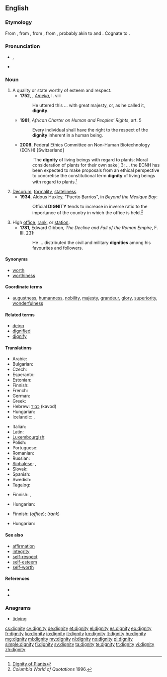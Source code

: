 ==English==

{{wikipedia}}

===Etymology===
From {{etyl|enm}} {{term|dignitee}}, from {{etyl|fro}} {{term|dignite}}, from {{etyl|la}} {{term|dignitas|lang=la||worthiness, merit, dignity, grandeur, authority, rank, office}}, from {{term|dignus||lang=la|worthy, appropriate}}, probably akin to {{term|decus||honor, esteem|lang=la}} and {{term|decet||it is fitting|lang=la}}. Cognate to {{term|deign|lang=en}}.

===Pronunciation===
* {{IPA|/ˈdɪɡnəti/}}, {{X-SAMPA|/"dIgn@ti/}}
* {{audio|en-us-dignity.ogg|Audio (US)}}

===Noun===
{{en-noun|dignities}}

# A quality or state worthy of esteem and respect.<!--?-->
#* '''1752''', {{w|Henry Fielding}}, ''[[w:Amelia (novel)|Amelia]]'', I. viii
#*: He uttered this ... with great majesty, or, as he called it, '''dignity'''.
#* '''1981''', ''African Charter on Human and Peoples’ Rights'', art. 5
#*: Every individual shall have the right to the respect of the '''dignity''' inherent in a human being.
#* '''2008''', Federal Ethics Committee on Non-Human Biotechnology (ECNH) <nowiki>[Switzerland]</nowiki>
#*: 'The '''dignity''' of living beings with regard to plants: Moral consideration of plants for their own sake', 3: ... the ECNH has been expected to make proposals from an ethical perspective to concretise the constitutional term '''dignity''' of living beings with regard to plants.<ref>[http://www.ekah.admin.ch/fileadmin/ekah-dateien/dokumentation/publikationen/e-Broschure-Wurde-Pflanze-2008.pdf Dignity of Plants]</ref>
# [[decorum|Decorum]], [[formality]], [[stateliness]].<!--?-->
#* '''1934''', Aldous Huxley, "Puerto Barrios", in ''Beyond the Mexique Bay'':
#*: Official '''DIGNITY''' tends to increase in inverse ratio to the importance of the country in which the office is held.<ref>''Columbia World of Quotations'' 1996.</ref>
# High [[office]], [[rank]], or [[station]].<!--This is in other dictionaries, and is good.-->
#* '''1781''', Edward Gibbon, ''The Decline and Fall of the Roman Empire'',  F. III. 231:
#*: He ... distributed the civil and military '''dignities''' among his favourites and followers.

====Synonyms====
* [[worth]]
* [[worthiness]]

====Coordinate terms====
* [[augustness]], [[humanness]], [[nobility]], [[majesty]], [[grandeur]], [[glory]], [[superiority]], [[wonderfulness]]

====Related terms====
* [[deign]]
* [[dignified]]
* [[dignify]]

====Translations====
{{trans-top|quality or state}}
* Arabic: {{t|ar|كرامة|f|tr=karama|sc=Arab}}
* Bulgarian: {{t+|bg|достойнство}}
* Czech: {{t-|cs|důstojnost|f}}
* Esperanto: {{t|eo|digno}}
* Estonian: {{t|et|väärikus}}
* Finnish: {{t-|fi|arvokkuus}}
* French: {{t+|fr|dignité|f}}
* German: {{t+|de|Würde|f}}
* Greek: {{t|el|αξιοπρέπεια|f|sc=Grek}}
* Hebrew: [[כבוד]] (kavod) {{m}}
* Hungarian: {{t|hu|méltóság}}
* Icelandic: {{t-|is|virðuleiki|m}},  {{t-|is|reisn|f}}
{{trans-mid}}
* Italian: {{t+|it|dignità|f}}
* Latin: {{t+|la|dignitas|f}}
* [[Luxembourgish]]: {{t|lb|Dignitéit}}
* Polish: {{t+|pl|godność|f}}
* Portuguese: {{t+|pt|dignidade|f}}
* Romanian: {{t+|ro|demnitate|f}}
* Russian: {{t+|ru|достоинство|n|tr=dostóinstvo}}
* [[Sinhalese]]: {{t|si|අභිමානය |sc=Sinh|xs=Sinhalese}},  {{t|si||tr=Abhimanaya|sc=Sinh|xs=Sinhalese}}
* Slovak: {{t|sk|dôstojnosť|f}}
* Spanish: {{t+|es|dignidad|f}}
* Swedish: {{t|sv|värdighet|c}}
* [[Tagalog]]: {{t|tl|dignidad}}
{{trans-bottom}}

{{trans-top|formality, stateliness}}
* Finnish: {{t|fi|juhlavuus}}, {{t|fi|muodollisuus}}
{{trans-mid}}
* Hungarian: {{t|hu|illem}}
{{trans-bottom}}

{{trans-top|high office or rank}}
* Finnish: {{t|fi|arvoasema}} (''office''); {{t-|fi|arvonimi}} (''rank'')
{{trans-mid}}
* Hungarian: {{t|hu|méltóság}}
{{trans-bottom}}

====See also====
* [[affirmation]]
* [[integrity]]
* [[self-respect]]
* [[self-esteem]]
* [[self-worth]]

====References====
<references/>
* {{R:Webster 1913}}
* {{R:Century 1911}}

===Anagrams===
* [[tidying#English|tidying]]

[[cs:dignity]]
[[cy:dignity]]
[[de:dignity]]
[[et:dignity]]
[[el:dignity]]
[[es:dignity]]
[[eo:dignity]]
[[fr:dignity]]
[[ko:dignity]]
[[io:dignity]]
[[it:dignity]]
[[kn:dignity]]
[[lt:dignity]]
[[hu:dignity]]
[[mg:dignity]]
[[ml:dignity]]
[[my:dignity]]
[[nl:dignity]]
[[no:dignity]]
[[pl:dignity]]
[[simple:dignity]]
[[fi:dignity]]
[[sv:dignity]]
[[ta:dignity]]
[[te:dignity]]
[[tr:dignity]]
[[vi:dignity]]
[[zh:dignity]]